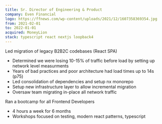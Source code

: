 ```yaml
---
title: Sr. Director of Engineering & Product
company: Even Financial
logo: https://ffnews.com/wp-content/uploads/2021/12/1607358369354.jpg
from: 2021-02-01
to: 2022-01-01
acquired: MoneyLion
stack: typescript react nextjs loopback4
---
```


Led migration of legacy B2B2C codebases (React SPA)

-   Determined we were losing 10-15% of traffic before load by setting up network level measurments
-   Years of bad practices and poor architecture had load times up to 14s (p75)
-   Led consolidation of dependencies and setup nx monorepo
-   Setup new infrastructure layer to allow incremental migration
-   Oversaw team migrating in-place all network traffic

Ran a bootcamp for all Frontend Developers
-   4 hours a week for 6 months
-   Workshops focused on testing, modern react patterns, typescript
